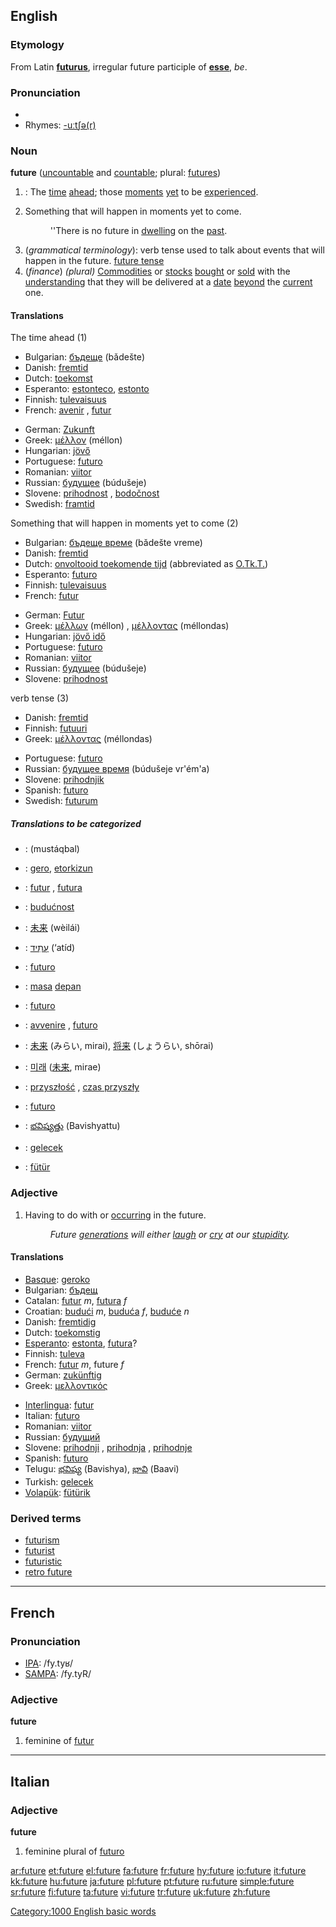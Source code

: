 ==English==
===Etymology===
From Latin '''[[futurus]]''', irregular future participle of '''[[esse]]''', ''be''.

===Pronunciation===
*{{audio|en-us-future.ogg|Audio (US)}}
*Rhymes: [[Rhymes:English:-uːtʃə(r)|-uːtʃə(r)]]

===Noun===
'''future''' ([[uncountable]] and [[countable]]; plural: [[futures]])

#{{time}}: The [[time]] [[ahead]]; those [[moment]]s [[yet]] to be [[experience]]d.
#Something that will happen in moments yet to come.
#:''There is no future in [[dwelling]] on the [[past]].
#(''grammatical terminology''): verb tense used to talk about events that will happen in the future. [[future tense]]
#(''finance'') ''(plural)'' [[commodities|Commodities]] or [[stocks]] [[bought]] or [[sold]] with the [[understanding]] that they will be delivered at a [[date]] [[beyond]] the [[current]] one.

====Translations====
;The time ahead (1)
{{top}}
*Bulgarian: [[бъдеще]] (bǎdešte) {{n}}
*Danish: [[fremtid]] {{c}}
*Dutch: [[toekomst]] {{f}}
*Esperanto: [[estonteco]], [[estonto]]
*Finnish: [[tulevaisuus]]
*French: [[avenir]] {{m}}, [[futur]] {{m}}
{{mid}}
*German: [[Zukunft]] {{f}}
*Greek: [[μέλλον]] (méllon) {{n}}
*Hungarian: [[jövő]]
*Portuguese: [[futuro]]
*Romanian: [[viitor]]
*Russian: [[будущее]] (búdušeje) {{n}}
*Slovene: [[prihodnost]] {{f}}, [[bodočnost]] {{f}}
*Swedish: [[framtid]] {{c}}
{{bottom}}

;Something that will happen in moments yet to come (2)
{{top}}
*Bulgarian: [[бъдеще време]] (bǎdešte vreme) {{n}}
*Danish: [[fremtid]] {{c}}
*Dutch: [[onvoltooid toekomende tijd]] {{m}} (abbreviated as [[O.Tk.T.]])
*Esperanto: [[futuro]]
*Finnish: [[tulevaisuus]]
*French: [[futur]] {{m}}
{{mid}}
*German: [[Futur]] {{n}}
*Greek: [[μέλλων]] (méllon) {{m}}, [[μέλλοντας]] (méllondas) {{m}}
*Hungarian: [[jövő idő]]
*Portuguese: [[futuro]]
*Romanian: [[viitor]]
*Russian: [[будущее]] (búdušeje) {{n}}
*Slovene: [[prihodnost]] {{f}}
{{bottom}}

;verb tense (3)
{{top}}
*Danish: [[fremtid]] {{c}}
*Finnish: [[futuuri]]
*Greek: [[μέλλοντας]] (méllondas) {{m}}
{{mid}}
*Portuguese: [[futuro]]
*Russian: [[будущее время]] (búdušeje vr'ém'a) {{n}}
*Slovene: [[prihodnjik]] {{m}}
*Spanish: [[futuro]] {{m}}
*Swedish: [[futurum]]
{{bottom}}

=====Translations to be categorized=====
{{checktrans}}
{{top}}
*{{ttbc|Arabic}}: {{ARchar|[[مستقبل]]}} (mustáqbal) {{m}}
*{{ttbc|Basque}}: [[gero]], [[etorkizun]]
*{{ttbc|Catalan}}: [[futur]] {{m}}, [[futura]] {{f}}
*{{ttbc|Croatian}}: [[budućnost]] {{f}}
*{{ttbc|Chinese}}: [[未来]] (wèilái)
*{{ttbc|Hebrew}}: [[עתיד|עָתִיד]] (‘atíd) {{m}}
*{{ttbc|Ido}}: [[futuro]]
*{{ttbc|Indonesian}}: [[masa]] [[depan]]
*{{ttbc|Interlingua}}: [[futuro]]
*{{ttbc|Italian}}: [[avvenire]] {{m}}, [[futuro]] {{m}}
{{mid}}
*{{ttbc|Japanese}}: [[未来]] (みらい, mirai), [[将来]] (しょうらい, shōrai)
*{{ttbc|Korean}}: [[미래]] ([[未来]], mirae)
*{{ttbc|Polish}}: [[przyszłość]] {{f}}, [[czas przyszły]] {{m}}
*{{ttbc|Spanish}}: [[futuro]] {{m}}
*{{ttbc|Telugu}}: [[భవిష్యత్తు]] (Bavishyattu)
*{{ttbc|Turkish}}: [[gelecek]]
*{{ttbc|Volapük}}: [[fütür]]
{{bottom}}

===Adjective===

# Having to do with or [[occur]]ring in the future.
#:''Future [[generation]]s will either [[laugh]] or [[cry]] at our [[stupidity]].''

====Translations====
{{top}}
*[[Basque]]: [[geroko]]
*Bulgarian: [[бъдещ]]
*Catalan: [[futur]] ''m'', [[futura]] ''f''
*Croatian: [[budući]] ''m'', [[buduća]] ''f'', [[buduće]] ''n''
*Danish: [[fremtidig]]
*Dutch: [[toekomstig]]
*[[Esperanto]]: [[estonta]], [[futura]]?
*Finnish: [[tuleva]]
*French: [[futur]] ''m'', future ''f''
*German: [[zukünftig]]
*Greek: [[μελλοντικός]]
{{mid}}
*[[Interlingua]]: [[futur]]
*Italian: [[futuro]]
*Romanian: [[viitor]]
*Russian: [[будущий]]
*Slovene: [[prihodnji]] {{m}}, [[prihodnja]] {{f}}, [[prihodnje]] {{n}}
*Spanish: [[futuro]]
*Telugu: [[భవిష్య]] (Bavishya), [[భావి]] (Baavi)
*Turkish: [[gelecek]]
*[[Volapük]]: [[fütürik]]
{{bottom}}

===Derived terms===
*[[futurism]]
*[[futurist]]
*[[futuristic]]
*[[retro future]]

[[Category:1000 English basic words]]

----

==French==

===Pronunciation===
*[[w:IPA|IPA]]: /fy.tyʁ/
*[[w:SAMPA|SAMPA]]: /fy.tyR/

===Adjective===
'''future'''

# feminine of [[futur]]

----

==Italian==
===Adjective===
'''future'''

# feminine plural of [[futuro]]

[[ar:future]]
[[et:future]]
[[el:future]]
[[fa:future]]
[[fr:future]]
[[hy:future]]
[[io:future]]
[[it:future]]
[[kk:future]]
[[hu:future]]
[[ja:future]]
[[pl:future]]
[[pt:future]]
[[ru:future]]
[[simple:future]]
[[sr:future]]
[[fi:future]]
[[ta:future]]
[[vi:future]]
[[tr:future]]
[[uk:future]]
[[zh:future]]